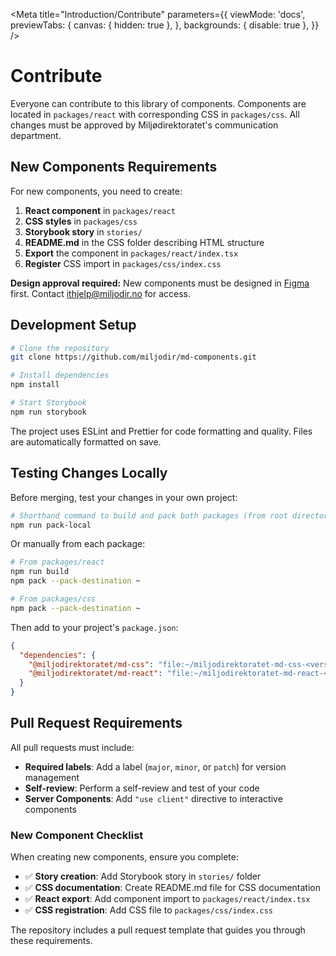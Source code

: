 
<Meta
  title="Introduction/Contribute"
  parameters={{
    viewMode: 'docs',
    previewTabs: {
      canvas: { hidden: true },
    },
    backgrounds: { disable: true },
  }}
/>

<div style={{
  maxWidth: '800px',
  margin: '0 auto',
  padding: '2rem',
  fontFamily: 'var(--md-font-family-sofia-pro)',
  lineHeight: '1.6',
  color: 'var(--md-color-text-primary)'
}}>

# Contribute

<div style={{
  backgroundColor: 'var(--md-sys-color-surface-container-low)',
  padding: '1.5rem',
  borderRadius: 'var(--md-sys-shape-corner-medium)',
  marginBottom: '2rem',
  border: '1px solid var(--md-sys-color-outline-variant)'
}}>

Everyone can contribute to this library of components. Components are located in `packages/react` with corresponding CSS in `packages/css`. All changes must be approved by Miljødirektoratet's communication department.

</div>

<div style={{
  backgroundColor: 'var(--md-sys-color-surface-container)',
  padding: '1.5rem',
  borderRadius: 'var(--md-sys-shape-corner-medium)',
  border: '1px solid var(--md-sys-color-outline-variant)',
  marginBottom: '1.5rem'
}}>

## New Components Requirements

For new components, you need to create:

1. **React component** in `packages/react`
2. **CSS styles** in `packages/css` 
3. **Storybook story** in `stories/`
4. **README.md** in the CSS folder describing HTML structure
5. **Export** the component in `packages/react/index.tsx`
6. **Register** CSS import in `packages/css/index.css`

<p style={{ fontSize: 'var(--md-sys-typescale-body-medium-size)', color: 'var(--md-sys-color-on-surface-variant)', marginTop: '1rem' }}>
  <strong>Design approval required:</strong> New components must be designed in <a href="https://www.figma.com/files/943790322753665785/project/42920500/Milj%C3%B8direktoratets-designsystem?fuid=1167043987031502102" target="_blank">Figma</a> first. Contact <a href="mailto:ithjelp@miljodir.no">ithjelp@miljodir.no</a> for access.
</p>

</div>

<div style={{
  backgroundColor: 'var(--md-sys-color-surface-container)',
  padding: '1.5rem',
  borderRadius: 'var(--md-sys-shape-corner-medium)',
  border: '1px solid var(--md-sys-color-outline-variant)',
  marginBottom: '1.5rem'
}}>

## Development Setup

```bash
# Clone the repository
git clone https://github.com/miljodir/md-components.git

# Install dependencies
npm install

# Start Storybook
npm run storybook
```

<p style={{ fontSize: 'var(--md-sys-typescale-body-medium-size)', color: 'var(--md-sys-color-on-surface-variant)', marginTop: '1rem' }}>
  The project uses ESLint and Prettier for code formatting and quality. Files are automatically formatted on save.
</p>

</div>

<div style={{
  backgroundColor: 'var(--md-sys-color-surface-container)',
  padding: '1.5rem',
  borderRadius: 'var(--md-sys-shape-corner-medium)',
  border: '1px solid var(--md-sys-color-outline-variant)',
  marginBottom: '1.5rem'
}}>

## Testing Changes Locally

Before merging, test your changes in your own project:

```bash
# Shorthand command to build and pack both packages (from root directory)
npm run pack-local
```

Or manually from each package:

```bash
# From packages/react
npm run build
npm pack --pack-destination ~

# From packages/css  
npm pack --pack-destination ~
```

Then add to your project's `package.json`:

```json
{
  "dependencies": {
    "@miljodirektoratet/md-css": "file:~/miljodirektoratet-md-css-<version>.tgz",
    "@miljodirektoratet/md-react": "file:~/miljodirektoratet-md-react-<version>.tgz"
  }
}
```

</div>

<div style={{
  backgroundColor: 'var(--md-sys-color-surface-container)',
  padding: '1.5rem',
  borderRadius: 'var(--md-sys-shape-corner-medium)',
  border: '1px solid var(--md-sys-color-outline-variant)'
}}>

## Pull Request Requirements

All pull requests must include:

- **Required labels**: Add a label (`major`, `minor`, or `patch`) for version management
- **Self-review**: Perform a self-review and test of your code
- **Server Components**: Add `"use client"` directive to interactive components

### New Component Checklist

When creating new components, ensure you complete:

- ✅ **Story creation**: Add Storybook story in `stories/` folder
- ✅ **CSS documentation**: Create README.md file for CSS documentation
- ✅ **React export**: Add component import to `packages/react/index.tsx`
- ✅ **CSS registration**: Add CSS file to `packages/css/index.css`

<p style={{ fontSize: 'var(--md-sys-typescale-body-medium-size)', color: 'var(--md-sys-color-on-surface-variant)', marginTop: '1rem' }}>
  The repository includes a pull request template that guides you through these requirements.
</p>

</div>

</div>

